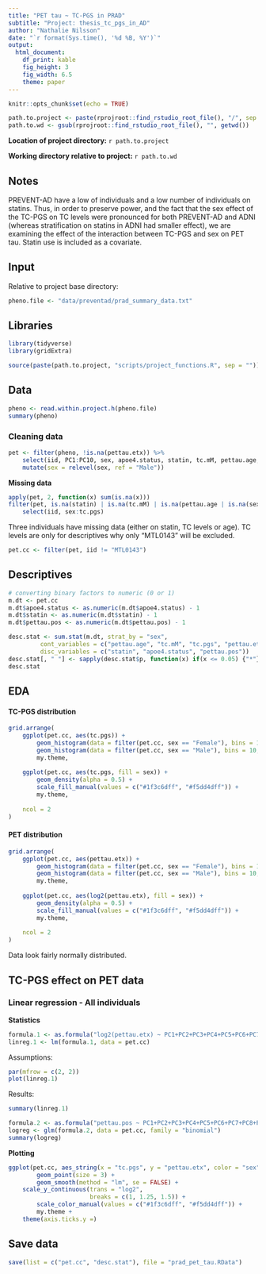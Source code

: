 ```yaml
---
title: "PET tau ~ TC-PGS in PRAD"
subtitle: "Project: thesis_tc_pgs_in_AD"
author: "Nathalie Nilsson"
date: "`r format(Sys.time(), '%d %B, %Y')`"
output: 
  html_document: 
    df_print: kable
    fig_height: 3
    fig_width: 6.5
    theme: paper
---
```


```r
knitr::opts_chunk$set(echo = TRUE)
```

```r
path.to.project <- paste(rprojroot::find_rstudio_root_file(), "/", sep = "")
path.to.wd <- gsub(rprojroot::find_rstudio_root_file(), "", getwd())
```
**Location of project directory:** `r path.to.project`

**Working directory relative to project:** `r path.to.wd`

## Notes
PREVENT-AD have a low of individuals and a low number of individuals on statins. Thus, in order to preserve power, and the fact that the sex effect of the TC-PGS on TC levels were pronounced for both PREVENT-AD and ADNI (whereas stratification on statins in ADNI had smaller effect), we are examining the effect of the interaction between TC-PGS and sex on PET tau. Statin use is included as a covariate. 

## Input
Relative to project base directory:
```r
pheno.file <- "data/preventad/prad_summary_data.txt"
```

## Libraries
```r
library(tidyverse)
library(gridExtra)

source(paste(path.to.project, "scripts/project_functions.R", sep = ""))
```

## Data
```r
pheno <- read.within.project.h(pheno.file)
summary(pheno)
```

### Cleaning data
```r
pet <- filter(pheno, !is.na(pettau.etx)) %>%
    select(iid, PC1:PC10, sex, apoe4.status, statin, tc.mM, pettau.age, pettau.etx, pettau.pos, tc.pgs) %>%
    mutate(sex = relevel(sex, ref = "Male"))
```

**Missing data**
```r
apply(pet, 2, function(x) sum(is.na(x)))
filter(pet, is.na(statin) | is.na(tc.mM) | is.na(pettau.age | is.na(sex))) %>%
    select(iid, sex:tc.pgs)
```
Three individuals have missing data (either on statin, TC levels or age). TC levels are only for descriptives why only "MTL0143" will be excluded. 

```r
pet.cc <- filter(pet, iid != "MTL0143")
```

## Descriptives
```r
# converting binary factors to numeric (0 or 1)
m.dt <- pet.cc
m.dt$apoe4.status <- as.numeric(m.dt$apoe4.status) - 1
m.dt$statin <- as.numeric(m.dt$statin) - 1
m.dt$pettau.pos <- as.numeric(m.dt$pettau.pos) - 1

desc.stat <- sum.stat(m.dt, strat_by = "sex", 
         cont_variables = c("pettau.age", "tc.mM", "tc.pgs", "pettau.etx"), 
         disc_variables = c("statin", "apoe4.status", "pettau.pos"))
desc.stat[, " "] <- sapply(desc.stat$p, function(x) if(x <= 0.05) {"*"} else {""})
desc.stat
```

## EDA

#### TC-PGS distribution
```r
grid.arrange(
    ggplot(pet.cc, aes(tc.pgs)) + 
        geom_histogram(data = filter(pet.cc, sex == "Female"), bins = 10, fill = "#f5dd4dff") +
        geom_histogram(data = filter(pet.cc, sex == "Male"), bins = 10, fill = "#1f3c6dff") +
        my.theme, 
    
    ggplot(pet.cc, aes(tc.pgs, fill = sex)) +
        geom_density(alpha = 0.5) +
        scale_fill_manual(values = c("#1f3c6dff", "#f5dd4dff")) +
        my.theme,
    
    ncol = 2
)
```

#### PET distribution
```r
grid.arrange(
    ggplot(pet.cc, aes(pettau.etx)) + 
        geom_histogram(data = filter(pet.cc, sex == "Female"), bins = 10, fill = "#f5dd4dff") +
        geom_histogram(data = filter(pet.cc, sex == "Male"), bins = 10, fill = "#1f3c6dff") +
        my.theme, 
    
    ggplot(pet.cc, aes(log2(pettau.etx), fill = sex)) +
        geom_density(alpha = 0.5) +
        scale_fill_manual(values = c("#1f3c6dff", "#f5dd4dff")) +
        my.theme,
    
    ncol = 2
)
```

Data look fairly normally distributed. 

## TC-PGS effect on PET data

### Linear regression - All individuals

**Statistics**
```r
formula.1 <- as.formula("log2(pettau.etx) ~ PC1+PC2+PC3+PC4+PC5+PC6+PC7+PC8+PC9+PC10+pettau.age + apoe4.status + statin + sex * tc.pgs")
linreg.1 <- lm(formula.1, data = pet.cc)
```

Assumptions:
```r
par(mfrow = c(2, 2))
plot(linreg.1)
```

Results:
```r
summary(linreg.1)
```

```r
formula.2 <- as.formula("pettau.pos ~ PC1+PC2+PC3+PC4+PC5+PC6+PC7+PC8+PC9+PC10+pettau.age + apoe4.status + statin + sex * tc.pgs")
logreg <- glm(formula.2, data = pet.cc, family = "binomial")
summary(logreg)
```

**Plotting**
```r
ggplot(pet.cc, aes_string(x = "tc.pgs", y = "pettau.etx", color = "sex")) +
        geom_point(size = 3) +
        geom_smooth(method = "lm", se = FALSE) +
    scale_y_continuous(trans = "log2", 
                       breaks = c(1, 1.25, 1.5)) +
        scale_color_manual(values = c("#1f3c6dff", "#f5dd4dff")) +
        my.theme +
    theme(axis.ticks.y =)
```

## Save data
```r
save(list = c("pet.cc", "desc.stat"), file = "prad_pet_tau.RData")
```

